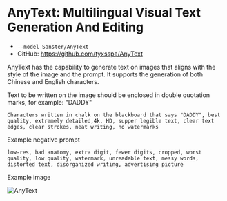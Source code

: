 
# AnyText: Multilingual Visual Text Generation And Editing


- `--model Sanster/AnyText`
- GitHub: https://github.com/tyxsspa/AnyText

AnyText has the capability to generate text on images that aligns with the style of the image and the prompt. 
It supports the generation of both Chinese and English characters.

<YouTube youTubeId="hM72L5Qyr_k" />

Text to be written on the image should be enclosed in double quotation marks, for example: "DADDY"

```
Characters written in chalk on the blackboard that says "DADDY", best quality, extremely detailed,4k, HD, supper legible text, clear text edges, clear strokes, neat writing, no watermarks
```

Example negative prompt

```
low-res, bad anatomy, extra digit, fewer digits, cropped, worst quality, low quality, watermark, unreadable text, messy words, distorted text, disorganized writing, advertising picture
```

Example image

![AnyText](https://raw.githubusercontent.com/tyxsspa/AnyText/main/example_images/ref8.jpg)
